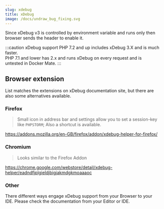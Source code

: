 ```yaml
---
slug: xdebug
title: xDebug
image: /docs/undraw_bug_fixing.svg
---
```


Since xDebug v3 is controlled by environment variable and runs only then browser sends the header to enable it.

:::caution xDebug support
PHP 7.2 and up includes xDebug 3.X and is much faster.<br/>
PHP 7.1 and lower has 2.x and runs xDebug on every request and is untested in Docker Mate.
:::

## Browser extension

List matches the extensions on xDebug documentation site, but there are also some alternatives available.

### Firefox

> Small icon in address bar and settings allow you to set a session-key like `PHPSTORM`; Also a shortcut is available.

https://addons.mozilla.org/en-GB/firefox/addon/xdebug-helper-for-firefox/

### Chromium

> Looks similar to the Firefox Addon

https://chrome.google.com/webstore/detail/xdebug-helper/eadndfjplgieldjbigjakmdgkmoaaaoc

### Other

There different ways engage xDebug support from your Browser to your IDE. Please check the documentation from your Editor or IDE.

<FooterSvg className="img--footer" />